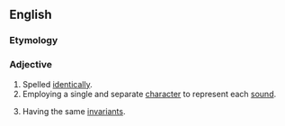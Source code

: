 ==English==

===Etymology===
{{confix|en|homo|graphic}}

===Adjective===
{{en-adj|-}}

# Spelled [[identical]]ly.
# Employing a single and separate [[character]] to represent each [[sound]].
# {{lb|en|geometry}} Having the same [[invariant]]s.